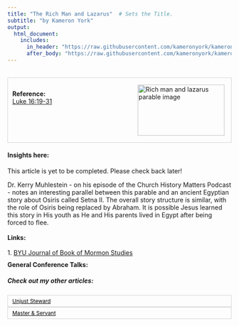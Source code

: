 ```yaml
---
title: "The Rich Man and Lazarus"  # Sets the Title.
subtitle: "by Kameron York"
output:
  html_document:
    includes:
      in_header: "https://raw.githubusercontent.com/kameronyork/kameronyork.github.io/main/parables/header.html"
      after_body: "https://raw.githubusercontent.com/kameronyork/kameronyork.github.io/main/parables/footer.html"
---
```

<br>
<div style="border: 1px solid lightgray; padding: 10px; overflow: hidden;">
<img src="https://raw.githubusercontent.com/kameronyork/kameronyork.github.io/main/docs/assets/rich-man-and-lazarus.jpg" alt="Rich man and lazarus parable image" style="float: right; width: 195px; height: 115px; padding: 5px;">
<br>
<h4 style="text-align: left; margin: 0;">Reference:</h4>
<p style="text-align: left; margin: 0;">
<a href="https://www.churchofjesuschrist.org/study/scriptures/nt/luke/16?lang=eng&id=19-31#p19" target="_blank">Luke 16:19-31</a>
</p>
</div>

#### Insights here:

This article is yet to be completed. Please check back later!

Dr. Kerry Muhlestein - on his episode of the Church History Matters Podcast - notes an interesting parallel between this parable and an ancient Egyptian story about Osiris called Setna II.  The overall story structure is similar, with the role of Osiris being replaced by Abraham.  It is possible Jesus learned this story in His youth as He and His parents lived in Egypt after being forced to flee. <br>
<br>
<b>Links:</b><br>
<br>
1. <a href="https://scholarsarchive.byu.edu/cgi/viewcontent.cgi?article=1510&context=jbms">BYU Journal of Book of Mormon Studies</a>


<div style="margin-top: -10px;">
#### General Conference Talks:



##### Check out my other articles:

<link rel="stylesheet" href="https://kameronyork.github.io/scripting/themify-icons/themify-icons.css">
<div class="container">
<div class="row">
<div class="col-12 text-md-left">
<nav class="pagination mt-3">
<a class="nav nav-prev" href="https://www.kameronyork.com/parables/unjust-steward.html" style="background-color: transparent; color: black; padding: 5px 10px; border: 1px solid lightgray; cursor: pointer; white-space: nowrap; font-size: 12px; display: flex; align-items: center;" 
onmouseover="this.style.backgroundColor='lightgray';" 
onmouseout="this.style.backgroundColor='transparent';" 
onmousedown="this.style.backgroundColor='gray';" 
onmouseup="this.style.backgroundColor='lightgray';">
<i class="ti-arrow-left mr-2"></i>
<span style="display: none;" class="d-md-inline-block">Unjust Steward</span>
<span style="display: inline-block;" class="d-md-none">Unjust Steward</span>
</a>
<a class="nav nav-next ml-3" href="https://www.kameronyork.com/parables/master-and-servant.html" style="background-color: transparent; color: black; padding: 5px 10px; border: 1px solid lightgray; cursor: pointer; white-space: nowrap; font-size: 12px; display: flex; align-items: center;" 
onmouseover="this.style.backgroundColor='lightgray';" 
onmouseout="this.style.backgroundColor='transparent';" 
onmousedown="this.style.backgroundColor='gray';" 
onmouseup="this.style.backgroundColor='lightgray';">
<span style="display: none;" class="d-md-inline-block">Master & Servant</span>
<span style="display: inline-block;" class="d-md-none">Master & Servant</span>
<i class="ti-arrow-right ml-2"></i>
</a>
</nav>
</div>
</div>
</div>